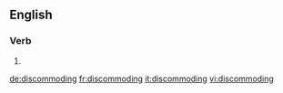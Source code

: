 ==English==

===Verb===
{{head|en}}

# {{present participle of|discommode|lang=en}}

[[de:discommoding]]
[[fr:discommoding]]
[[it:discommoding]]
[[vi:discommoding]]